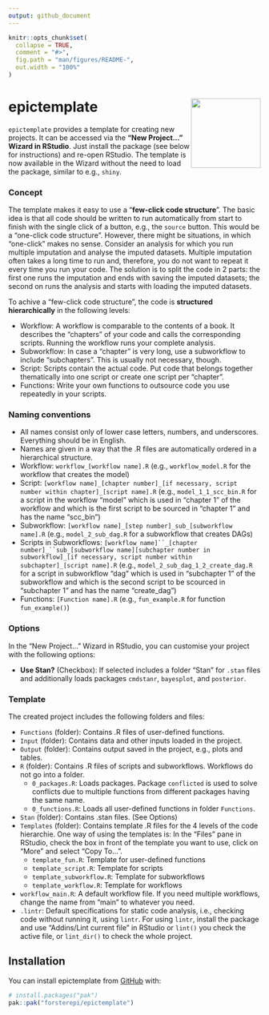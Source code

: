 ```yaml
---
output: github_document
---
```


<!-- README.md is generated from README.Rmd. Please edit that file -->

```r
knitr::opts_chunk$set(
  collapse = TRUE,
  comment = "#>",
  fig.path = "man/figures/README-",
  out.width = "100%"
)
```

# epictemplate <img src="man/figures/logo.png" align="right" height="139"/>

`epictemplate` provides a template for creating new projects. It can be accessed via the **"New Project..." Wizard in RStudio**. Just install the package (see below for instructions) and re-open RStudio. The template is now available in the Wizard without the need to load the package, similar to e.g., `shiny`.

### Concept

The template makes it easy to use a "**few-click code structure**". The basic idea is that all code should be written to run automatically from start to finish with the single click of a button, e.g., the `source` button. This would be a "one-click code structure". However, there might be situations, in which "one-click" makes no sense. Consider an analysis for which you run multiple imputation and analyse the imputed datasets. Multiple imputation often takes a long time to run and, therefore, you do not want to repeat it every time you run your code. The solution is to split the code in 2 parts: the first one runs the imputation and ends with saving the imputed datasets; the second on runs the analysis and starts with loading the imputed datasets.

To achive a "few-click code structure", the code is **structured hierarchically** in the following levels:

-   Workflow: A workflow is comparable to the contents of a book. It describes the "chapters" of your code and calls the corresponding scripts. Running the workflow runs your complete analysis.
-   Subworkflow: In case a "chapter" is very long, use a subworkflow to include "subchapters". This is usually not necessary, though.
-   Script: Scripts contain the actual code. Put code that belongs together thematically into one script or create one script per "chapter".
-   Functions: Write your own functions to outsource code you use repeatedly in your scripts.

### Naming conventions

-   All names consist only of lower case letters, numbers, and underscores. Everything should be in English.
-   Names are given in a way that the .R files are automatically ordered in a hierarchical structure.
-   Workflow: `workflow_[workflow name].R` (e.g., `workflow_model.R` for the workflow that creates the model)
-   Script: `[workflow name]_[chapter number]_[if necessary, script number within chapter]_[script name].R` (e.g., `model_1_1_scc_bin.R` for a script in the workflow "model" which is used in "chapter 1" of the workflow and which is the first script to be sourced in "chapter 1" and has the name "scc_bin")
-   Subworkflow: `[workflow name]_[step number]_sub_[subworkflow name].R` (e.g., `model_2_sub_dag.R` for a subworkflow that creates DAGs)
-   Scripts in Subworkflows: `[workflow name]``_[chapter number]_``sub_[subworkflow name][subchapter number in subworkflow]_[if necessary, script number within subchapter]_[script name].R` (e.g., `model_2_sub_dag_1_2_create_dag.R` for a script in subworkflow "dag" which is used in "subchapter 1" of the subworkflow and which is the second script to be scourced in "subchapter 1" and has the name "create_dag")
-   Functions: `[Function name].R` (e.g., `fun_example.R` for function `fun_example()`)

### Options

In the "New Project..." Wizard in RStudio, you can customise your project with the following options:

-   **Use Stan?** (Checkbox): If selected includes a folder "Stan" for `.stan` files and additionally loads packages `cmdstanr`, `bayesplot`, and `posterior`.

### Template

The created project includes the following folders and files:

-   `Functions` (folder): Contains .R files of user-defined functions.
-   `Input` (folder): Contains data and other inputs loaded in the project.
-   `Output` (folder): Contains output saved in the project, e.g., plots and tables.
-   `R` (folder): Contains .R files of scripts and subworkflows. Workflows do not go into a folder.
    -   `0_packages.R`: Loads packages. Package `conflicted` is used to solve conflicts due to multiple functions from different packages having the same name.
    -   `0_functions.R`: Loads all user-defined functions in folder `Functions`.
-   `Stan` (folder): Contains .stan files. (See Options)
-   `Templates` (folder): Contains template .R files for the 4 levels of the code hierarchie. One way of using the templates is: In the "Files" pane in RStudio, check the box in front of the template you want to use, click on "More" and select "Copy To...".
    -   `template_fun.R`: Template for user-defined functions
    -   `template_script.R`: Template for scripts
    -   `template_subworkflow.R`: Template for subworkflows
    -   `template_workflow.R`: Template for workflows
-   `workflow_main.R`: A default workflow file. If you need multiple workflows, change the name from "main" to whatever you need.
-   `.lintr`: Default specifications for static code analysis, i.e., checking code without running it, using `lintr`. For using `lintr`, install the package and use "Addins/Lint current file" in RStudio or `lint()` you check the active file, or `lint_dir()` to check the whole project.

## Installation

You can install epictemplate from [GitHub](https://github.com/) with:

``` r
# install.packages("pak")
pak::pak("forsterepi/epictemplate")
```
